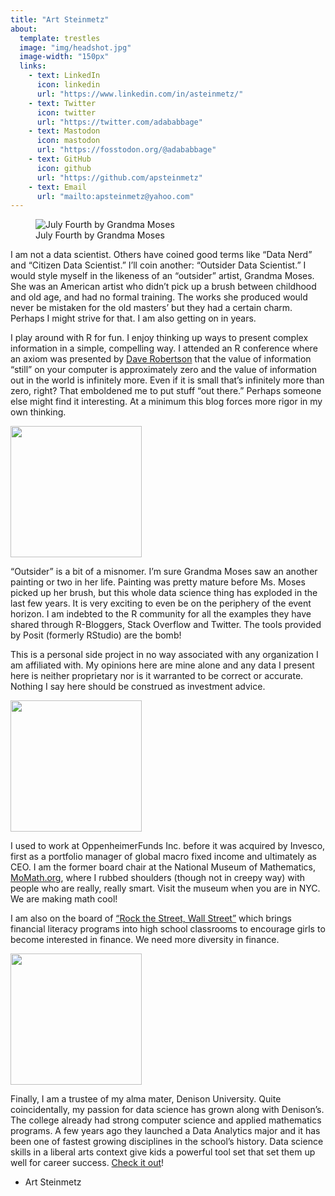 ```yaml
---
title: "Art Steinmetz"
about: 
  template: trestles
  image: "img/headshot.jpg"
  image-width: "150px"
  links:
    - text: LinkedIn
      icon: linkedin
      url: "https://www.linkedin.com/in/asteinmetz/"
    - text: Twitter
      icon: twitter
      url: "https://twitter.com/adababbage"
    - text: Mastodon
      icon: mastodon
      url: "https://fosstodon.org/@adababbage"
    - text: GitHub
      icon: github
      url: "https://github.com/apsteinmetz"
    - text: Email
      url: "mailto:apsteinmetz@yahoo.com"
---
```


![July Fourth by Grandma Moses](img/july-fourth.jpg)

I am not a data scientist. Others have coined good terms like "Data Nerd" and "Citizen Data Scientist." I'll coin another: "Outsider Data Scientist." I would style myself in the likeness of an "outsider" artist, Grandma Moses. She was an American artist who didn't pick up a brush between childhood and old age, and had no formal training. The works she produced would never be mistaken for the old masters' but they had a certain charm. Perhaps I might strive for that. I am also getting on in years.

I play around with R for fun. I enjoy thinking up ways to present complex information in a simple, compelling way. I attended an R conference where an axiom was presented by [Dave Robertson](http://varianceexplained.org/about/) that the value of information "still" on your computer is approximately zero and the value of information out in the world is infinitely more. Even if it is small that's infinitely more than zero, right? That emboldened me to put stuff "out there." Perhaps someone else might find it interesting. At a minimum this blog forces more rigor in my own thinking.

::: column-margin
![](img/momath.png){width="210"}
:::

"Outsider" is a bit of a misnomer. I'm sure Grandma Moses saw an another painting or two in her life. Painting was pretty mature before Ms. Moses picked up her brush, but this whole data science thing has exploded in the last few years. It is very exciting to even be on the periphery of the event horizon. I am indebted to the R community for all the examples they have shared through R-Bloggers, Stack Overflow and Twitter. The tools provided by Posit (formerly RStudio) are the bomb!

This is a personal side project in no way associated with any organization I am affiliated with. My opinions here are mine alone and any data I present here is neither proprietary nor is it warranted to be correct or accurate. Nothing I say here should be construed as investment advice.

::: column-margin
![](img/rtsws.png){width="210"}
:::

I used to work at OppenheimerFunds Inc. before it was acquired by Invesco, first as a portfolio manager of global macro fixed income and ultimately as CEO. I am the former board chair at the National Museum of Mathematics, [MoMath.org](https://momath.org), where I rubbed shoulders (though not in creepy way) with people who are really, really smart. Visit the museum when you are in NYC. We are making math cool!

I am also on the board of ["Rock the Street, Wall Street"](https://rockthestreetwallstreet.com/) which brings financial literacy programs into high school classrooms to encourage girls to become interested in finance. We need more diversity in finance.

::: column-margin
![](img/denison.png){width="210"}
:::
Finally, I am a trustee of my alma mater, Denison University. Quite coincidentally, my passion for data science has grown along with Denison's. The college already had strong computer science and applied mathematics programs. A few years ago they launched a Data Analytics major and it has been one of fastest growing disciplines in the school's history. Data science skills in a liberal arts context give kids a powerful tool set that set them up well for career success. [Check it out](https://denison.edu/academics/data-analytics)!

-   Art Steinmetz
